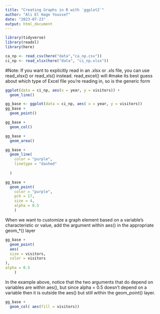 ```yaml
---
title: "Creating Graphs in R with `ggplot2`"
author: "Ali El Hage Youssef"
date: "2023-07-23"
output: html_document
---
```


```r
library(tidyverse)
library(readxl)
library(here)
```

```r
ca_np <- read_csv(here("data","ca_np.csv"))
ci_np <- read_xlsx(here("data", "ci_np.xlsx"))
```

#Note: If you want to explicitly read in an .xlsx or .xls file, you can use read_xlsx() or read_xls() instead. read_excel() will #make its best guess about which type of Excel file you’re reading in, so is the generic form


```r
ggplot(data = ci_np, aes(x = year, y = visitors)) +
  geom_line()
```
```r
gg_base <- ggplot(data = ci_np, aes( x = year, y = visitors))
gg_base +
  geom_point()
```
```r
gg_base +
  geom_col()
```

```r
gg_base +
  geom_area()
```

```r
gg_base +
  geom_line(
    color = "purple",
    linetype = "dashed"
    
  )
```
```r
gg_base +
  geom_point( 
    color = "purple",
    pch = 17,
    size = 4,
    alpha = 0.5
    )
```

When we want to customize a graph element based on a variable’s characteristic or value, add the argument within aes() in the appropriate geom_*() layer


```r
gg_base +
  geom_point( 
  aes(
  size = visitors,
  color = visitors
),
alpha = 0.5
    )
```
In the example above, notice that the two arguments that do depend on variables are within aes(), but since alpha = 0.5 doesn’t depend on a variable then it is outside the aes() but still within the geom_point() layer.

```r
gg_base +
  geom_col( aes(fill = visitors))
```







